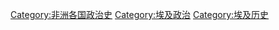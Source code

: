 [[Category:非洲各国政治史|Category:非洲各国政治史]]
[[Category:埃及政治|Category:埃及政治]]
[[Category:埃及历史|Category:埃及历史]]